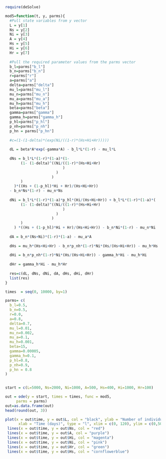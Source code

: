 ```{r}
require(deSolve)

mod5=function(t, y, parms){
  #Pull state variables from y vector
  L = y[1]
  Ns = y[2]
  Ni = y[3]
  A = y[4]
  Hs = y[5]
  Hi = y[6]
  Hr = y[7]
  
  #Pull the required parameter values from the parms vector
  b_l=parms["b_l"]
  b_n=parms["b_n"]
  r=parms["r"]
  a=parms["a"]
  delta=parms["delta"]
  mu_l=parms["mu_l"]
  mu_n=parms["mu_n"]
  mu_a=parms["mu_a"]
  mu_h=parms["mu_h"]
  beta=parms["beta"]
  gamma=parms["gamma"]
  gamma_h=parms["gamma_h"]
  p_hl=parms["p_hl"]
  p_nh=parms["p_nh"]
  p_hn = parms["p_hn"]
  
  #c=(1-(1-delta)*(exp(Ni/((1-r)*(Hs+Hi+Hr)))))
  
  dL = beta*A*exp(-gamma*A) - b_l*L*(1-r) - mu_l*L
    
  dNs = b_l*L*(1-r)*(1-a)*(1- 
       (1- (1-delta)^((Ni/((1-r)*(Hs+Hi+Hr)
                          )
                       )
                     )
       )
    )*((Hs + (1-p_hl)*Hi + Hr)/(Hs+Hi+Hr)) 
  - b_n*Ns*(1-r) - mu_n*Ns
    
  dNi = b_l*L*(1-r)*(1-a)*p_hl*(Hi/(Hs+Hi+Hr)) + b_l*L*(1-r)*(1-a)*( 
       (1- (1-delta)^((Ni/((1-r)*(Hs+Hi+Hr)
                          )
                       )
                     )
       )
    ) *((Hs + (1-p_hl)*Hi + Hr)/(Hs+Hi+Hr)) - b_n*Ni*(1-r) - mu_n*Ni
    
  dA = b_n*(Ns+Ni)*(1-r)*(1-a) - mu_a*A
  
  dHs = mu_h*(Hs+Hi+Hr) - b_n*p_nh*(1-r)*Ni*(Hs/(Hs+Hi+Hr)) - mu_h*Hs
    
  dHi = b_n*p_nh*(1-r)*Ni*(Hs/(Hs+Hi+Hr)) - gamma_h*Hi - mu_h*Hi
    
  dHr = gamma_h*Hi - mu_h*Hr
  
  res=c(dL, dNs, dNi, dA, dHs, dHi, dHr)
  list(res)
}

```



```{r}
times  = seq(0, 10000, by=1)

parms= c(
  b_l=0.5,
  b_n=0.5,
  r=0.0,
  a=0.8,
  delta=0.7,
  mu_l=0.01,
  mu_n=0.002,
  mu_a=0.1,
  mu_h=0.001,
  beta=15,
  gamma=0.00005,
  gamma_h=0.1,
  p_hl=0.8,
  p_nh=0.9,
  p_hn = 0.8
)
  

start = c(L=5000, Ns=2000, Ni=1000, A=500, Hs=400, Hi=1000, Hr=100)
```

```{r}
out = ode(y = start, times = times, func = mod5, 
     parms = parms)
out=as.data.frame(out)
head(round(out, 3))
```

```{r}
plot(x = out$time, y = out$L, col = "black", ylab = "Number of individuals", 
      xlab = "Time (days)", type = "l", xlim = c(0, 120), ylim = c(0,50000))
 lines(x = out$time, y = out$Ns, col = "red")
 lines(x = out$time, y = out$A, col = "purple")
 lines(x = out$time, y = out$Hi, col = "magenta")
 lines(x = out$time, y = out$Ni, col = "pink")
 lines(x = out$time, y = out$Hr, col = "green")
 lines(x = out$time, y = out$Hs, col = "cornflowerblue")

```
